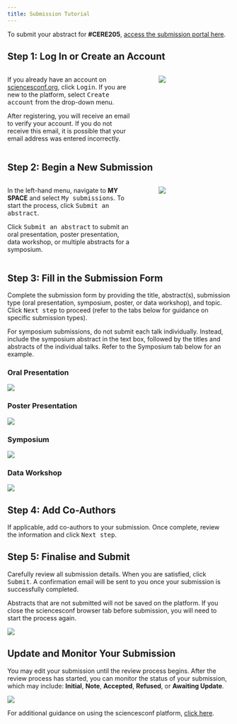 ```yaml
---
title: Submission Tutorial
---
```


To submit your abstract for **#CERE205**, [access the submission portal here](https://cere2025.sciencesconf.org/){.btn .btn-outline-primary .btn role="button" data-toggle="tooltip" title="CERE2025 Submission Portal"}.

## Step 1: Log In or Create an Account

::: columns
::: {.column width="60%"}
If you already have an account on [sciencesconf.org](https://cere2025.sciencesconf.org/), click <kbd>Login</kbd>. If you are new to the platform, select <kbd>Create account</kbd> from the drop-down menu.

::: {.callout-warning title="Verify Your Email"}
After registering, you will receive an email to verify your account. If you do not receive this email, it is possible that your email address was entered incorrectly.
:::

:::
::: {.column width="5%"}
:::
::: {.column width="35%"}
![](../images/step_1.png)
:::
:::

## Step 2: Begin a New Submission

::: columns
::: {.column width="60%"}
In the left-hand menu, navigate to **MY SPACE** and select <kbd>My submissions</kbd>. To start the process, click <kbd>Submit an abstract</kbd>.

::: {.callout-warning title="Submission Types"}
Click <kbd>Submit an abstract</kbd> to submit an oral presentation, poster presentation, data workshop, or multiple abstracts for a symposium.
:::
:::
::: {.column width="5%"}
:::
::: {.column width="35%"}
![](../images/step_2.png)
:::
:::

## Step 3: Fill in the Submission Form

Complete the submission form by providing the title, abstract(s), submission type (oral presentation, symposium, poster, or data workshop), and topic. Click <kbd>Next step</kbd> to proceed (refer to the tabs below for guidance on specific submission types).

::: {.callout-warning title="Submitting a Symposium"}
For symposium submissions, do not submit each talk individually. Instead, include the symposium abstract in the text box, followed by the titles and abstracts of the individual talks. Refer to the Symposium tab below for an example.
:::

::: {.panel-tabset .nav-pills}

### Oral Presentation

![](../images/submit_oral.png)

### Poster Presentation

![](../images/submit_poster.png)

### Symposium

![](../images/submit_symposium.png)

### Data Workshop

![](../images/submit_data.png)

:::

## Step 4: Add Co-Authors

If applicable, add co-authors to your submission. Once complete, review the information and click <kbd>Next step</kbd>.

## Step 5: Finalise and Submit

Carefully review all submission details. When you are satisfied, click <kbd>Submit</kbd>. A confirmation email will be sent to you once your submission is successfully completed.

::: {.callout-warning title="Unsaved Abstracts"}
Abstracts that are not submitted will not be saved on the platform. If you close the sciencesconf browser tab before submission, you will need to start the process again.
:::

![](../images/step_3.png)

## Update and Monitor Your Submission

You may edit your submission until the review process begins. After the review process has started, you can monitor the status of your submission, which may include: **Initial**, **Note**, **Accepted**, **Refused**, or **Awaiting Update**.

![](../images/step_4.png)

For additional guidance on using the sciencesconf platform, [click here](https://doc.sciencesconf.org/en/deposer/soumettre.html).